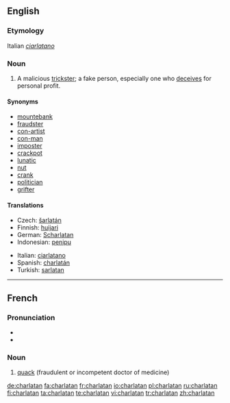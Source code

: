 {{see|charlatán}}
==English==

===Etymology===
Italian ''[[ciarlatano]]''

===Noun===
{{en-noun}}

# A malicious [[trickster]]; a fake person, especially one who [[deceive|deceives]] for personal profit.

====Synonyms====
* [[mountebank]]
* [[fraudster]]
* [[con-artist]]
* [[con-man]]
* [[imposter]]
* [[crackpot]]
* [[lunatic]]
* [[nut]]
* [[crank]]
* [[politician]]
* [[grifter]]

====Translations====
{{trans-top|malicious trickster}}
* Czech: [[šarlatán]] {{m}}
* Finnish: [[huijari]]
* German: [[Scharlatan]] {{m}}
* Indonesian: [[tipu|penipu]]
{{trans-mid}}
* Italian: [[ciarlatano]] {{m}}
* Spanish: [[charlatán]] {{m}}
* Turkish: [[sarlatan]]
{{trans-bottom}}

----

==French==

===Pronunciation===
* {{IPA|/ʃaʁ.la.tɑ̃/|lang=fr}}
* {{audio|Fr-charlatan.ogg|charlatan}}

===Noun===
{{infl|fr|noun|g=m}}

# [[quack]] (fraudulent or incompetent doctor of medicine)

{{tbot entry|French|quack|2008|April|fr}}

[[de:charlatan]]
[[fa:charlatan]]
[[fr:charlatan]]
[[io:charlatan]]
[[pl:charlatan]]
[[ru:charlatan]]
[[fi:charlatan]]
[[ta:charlatan]]
[[te:charlatan]]
[[vi:charlatan]]
[[tr:charlatan]]
[[zh:charlatan]]